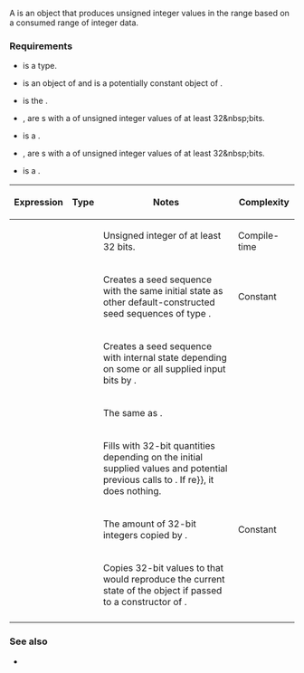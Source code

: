 {{cpp/named req/title|SeedSequence|notes={{mark since c++11}}}}
{{cpp/named req/navbar}}

A {{named req|SeedSequence}} is an object that produces unsigned integer values {{math|i}} in the range {{math|0 ≤ i &lt; 2{{su|p=32}}}} based on a consumed range of integer data.

===Requirements===
*{{ttb|S}} is a {{named req/core|SeedSequence}} type.
*{{ttb|q}} is an object of {{tt|S}} and {{ttb|r}} is a potentially constant object of {{tt|S}}.
*{{ttb|T}} is the {{tt|result_type}}.
*{{ttb|ib}}, {{ttb|ie}} are {{named req|InputIterator}}s with a {{tt|value_type}} of unsigned integer values of at least 32&amp;nbsp;bits.
*{{ttb|il}} is a {{c|std::initializer_list&lt;T&gt;}}.
*{{ttb|rb}}, {{ttb|re}} are {{rlp|OutputIterator|mutable}} {{named req|RandomAccessIterator}}s with a {{tt|value_type}} of unsigned integer values of at least 32&amp;nbsp;bits.
*{{ttb|ob}} is a {{named req|OutputIterator}}.

{|class=wikitable
!Expression||Type||Notes||Complexity
|-
|{{tt|S::result_type}}||{{tt|T}}||Unsigned integer of at least 32 bits.||Compile-time
|-
|{{tt|S()}}||||Creates a seed sequence with the same initial state as other default-constructed seed sequences of type {{tt|S}}.||Constant
|-
|{{tt|S(ib, ie)}}||||Creates a seed sequence with internal state depending on some or all supplied input bits by {{range|ib|ie}}.||{{math|O(ie - ib)}}
|-
|{{tt|S(il)}}||||The same as {{tt|S(il.begin(), il.end())}}.||
|-
|{{tt|q.generate(rb, re)}}||{{tt|void}}||Fills {{range|rb|re}} with 32-bit quantities depending on the initial supplied values and potential previous calls to {{tt|generate}}. If {{tt|rb {{==}} re}}, it does nothing.||{{math|O(re - rb)}}
|-
|{{tt|r.size()}}||{{tt|size_t}}||The amount of 32-bit integers copied by {{tt|param}}.||Constant
|-
|{{tt|r.param(ob)}}||{{tt|void}}||Copies 32-bit values to {{tt|ob}} that would reproduce the current state of the object if passed to a constructor of {{tt|S}}.||{{math|O(r.size())}}
|-
|}

===See also===
*{{lc|std::seed_seq}}

{{langlinks|de|es|fr|it|ja|pt|ru|zh}}